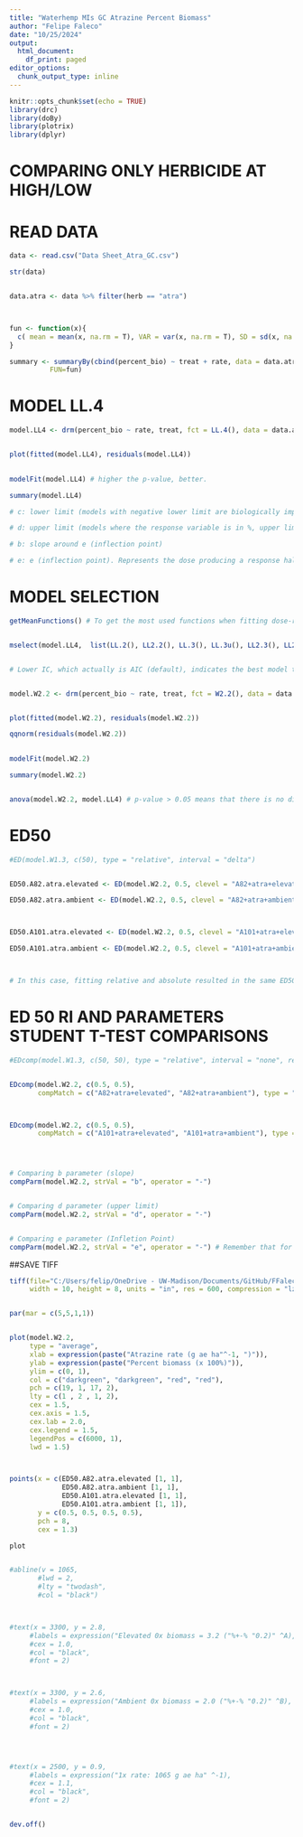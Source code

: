 ```yaml
---
title: "Waterhemp MIs GC Atrazine Percent Biomass"
author: "Felipe Faleco"
date: "10/25/2024"
output:
  html_document:
    df_print: paged
editor_options: 
  chunk_output_type: inline
---
```


```r

knitr::opts_chunk$set(echo = TRUE)
library(drc)
library(doBy)
library(plotrix)
library(dplyr)

```


# COMPARING ONLY HERBICIDE AT HIGH/LOW

# READ DATA

```r

data <- read.csv("Data Sheet_Atra_GC.csv")

str(data)


data.atra <- data %>% filter(herb == "atra")



fun <- function(x){
  c( mean = mean(x, na.rm = T), VAR = var(x, na.rm = T), SD = sd(x, na.rm = T), SE = std.error(x, na.rm = T), n = length(x))
}

summary <- summaryBy(cbind(percent_bio) ~ treat + rate, data = data.atra,
          FUN=fun)


```



# MODEL LL.4

```r

model.LL4 <- drm(percent_bio ~ rate, treat, fct = LL.4(), data = data.atra, type = "continuous")


plot(fitted(model.LL4), residuals(model.LL4))

                
modelFit(model.LL4) # higher the p-value, better.

summary(model.LL4) 

# c: lower limit (models with negative lower limit are biologically impossible. E.g., negative biomass, negative % biomass reduction, or negative % control)

# d: upper limit (models where the response variable is in %, upper limit bigger than 100% are biologically impossible. E.g., % biomass reduction, % control)

# b: slope around e (inflection point)

# e: e (inflection point). Represents the dose producing a response halfway between the u and l parameters (ED50)

```



# MODEL SELECTION

```r

getMeanFunctions() # To get the most used functions when fitting dose-response curves.


mselect(model.LL4,  list(LL.2(), LL2.2(), LL.3(), LL.3u(), LL2.3(), LL2.3u(), LL.4(), LL2.4(), LL.5(), LL2.5(), W1.2(), W2.2(), W1.3(), W1.3u(), W2.3(), W2.3u(), W1.4(), W2.4()))


# Lower IC, which actually is AIC (default), indicates the best model to be used. On the other hand, the highest the Lack of Fit, better the model. The two-, three-, and four-parameter log-logistic models are are symmetrical around the inflection point (parameter "e") while others (e.g. fiveparameter log-logistic, Gompertz, and Weibull) are asymmetrical. In symmetrical models, the parameter "e" and relative ED50 are identical, that is, they both indicate the dose that reduces the response midway between the upper and lower limits. In asymmetrical models, however, the parameter "e" does not have the same meaning as in symmetrical models, even though it is still the location of the inflection point. Therefore, in asymmetrical models, ED50 should be estimated as "absolute" and not relative.


model.W2.2 <- drm(percent_bio ~ rate, treat, fct = W2.2(), data = data.atra, type = "continuous")


plot(fitted(model.W2.2), residuals(model.W2.2))

qqnorm(residuals(model.W2.2))

                
modelFit(model.W2.2)

summary(model.W2.2) 


anova(model.W2.2, model.LL4) # p-value > 0.05 means that there is no difference between models. Therefore, we can use model LL.3

```



# ED50

```r

#ED(model.W1.3, c(50), type = "relative", interval = "delta")


ED50.A82.atra.elevated <- ED(model.W2.2, 0.5, clevel = "A82+atra+elevated", type = "absolute", interval = "delta")

ED50.A82.atra.ambient <- ED(model.W2.2, 0.5, clevel = "A82+atra+ambient", type = "absolute", interval = "delta")



ED50.A101.atra.elevated <- ED(model.W2.2, 0.5, clevel = "A101+atra+elevated", type = "absolute", interval = "delta")

ED50.A101.atra.ambient <- ED(model.W2.2, 0.5, clevel = "A101+atra+ambient", type = "absolute", interval = "delta")



# In this case, fitting relative and absolute resulted in the same ED50. Perhaps because W1.3 has a lower limit = 0. In simulations using the W1.4, then the relative and absolute ED50 are different. 

```


# ED 50 RI AND PARAMETERS STUDENT T-TEST COMPARISONS

```r

#EDcomp(model.W1.3, c(50, 50), type = "relative", interval = "none", reverse = F)


EDcomp(model.W2.2, c(0.5, 0.5), 
       compMatch = c("A82+atra+elevated", "A82+atra+ambient"), type = "absolute", interval = "none", reverse = T)



EDcomp(model.W2.2, c(0.5, 0.5), 
       compMatch = c("A101+atra+elevated", "A101+atra+ambient"), type = "absolute", interval = "none", reverse = T)




# Comparing b parameter (slope)
compParm(model.W2.2, strVal = "b", operator = "-")


# Comparing d parameter (upper limit)
compParm(model.W2.2, strVal = "d", operator = "-")


# Comparing e parameter (Infletion Point)
compParm(model.W2.2, strVal = "e", operator = "-") # Remember that for asymmetric models, the parameter"e" does not reflect the ED50. 


```



##SAVE TIFF

```r

tiff(file="C:/Users/felip/OneDrive - UW-Madison/Documents/GitHub/FFaleco/PhD/PhD Projects/Waterhemp/Metabolism Inhibitors/GC/Atrazine/2023/Atrazine_Absolute ED_Multiple Comparisons/MIs_Atra Only_GC_ DR Percent Bio.tiff",
     width = 10, height = 8, units = "in", res = 600, compression = "lzw")


par(mar = c(5,5,1,1))


plot(model.W2.2,
     type = "average",
     xlab = expression(paste("Atrazine rate (g ae ha"^-1, ")")),
     ylab = expression(paste("Percent biomass (x 100%)")),
     ylim = c(0, 1),
     col = c("darkgreen", "darkgreen", "red", "red"),
     pch = c(19, 1, 17, 2),
     lty = c(1 , 2 , 1, 2),
     cex = 1.5,
     cex.axis = 1.5,
     cex.lab = 2.0,
     cex.legend = 1.5,
     legendPos = c(6000, 1),
     lwd = 1.5)



points(x = c(ED50.A82.atra.elevated [1, 1],
             ED50.A82.atra.ambient [1, 1],
             ED50.A101.atra.elevated [1, 1],
             ED50.A101.atra.ambient [1, 1]),
       y = c(0.5, 0.5, 0.5, 0.5),
       pch = 8,
       cex = 1.3)

plot


#abline(v = 1065, 
       #lwd = 2, 
       #lty = "twodash",
       #col = "black")



#text(x = 3300, y = 2.8, 
     #labels = expression("Elevated 0x biomass = 3.2 ("%+-% "0.2)" ^A),
     #cex = 1.0,
     #col = "black",
     #font = 2)



#text(x = 3300, y = 2.6, 
     #labels = expression("Ambient 0x biomass = 2.0 ("%+-% "0.2)" ^B),
     #cex = 1.0,
     #col = "black",
     #font = 2)




#text(x = 2500, y = 0.9, 
     #labels = expression("1x rate: 1065 g ae ha" ^-1),
     #cex = 1.1,
     #col = "black",
     #font = 2)


dev.off()


```

